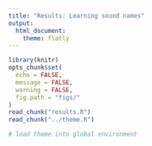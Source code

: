 ```yaml
---
title: "Results: Learning sound names"
output:
  html_document:
    theme: flatly
---
```


```r
library(knitr)
opts_chunk$set(
  echo = FALSE,
  message = FALSE,
  warning = FALSE,
  fig.path = "figs/"
)
read_chunk("results.R")
read_chunk("../theme.R")
```

```r
# load theme into global environment
```

```r
```

```r
```

```r
```
